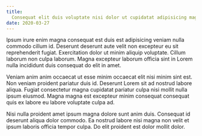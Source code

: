 ```yaml
---
title:
  Consequat elit duis voluptate nisi dolor ut cupidatat adipisicing magna fugiat
date: 2020-03-27
---
```


Ipsum irure enim magna consequat est duis est adipisicing veniam nulla commodo
cillum id. Deserunt deserunt aute velit non excepteur eu sit reprehenderit
fugiat. Exercitation dolor ut minim aliquip voluptate. Cillum laborum non culpa
laborum. Magna excepteur laborum officia sint in Lorem nulla incididunt duis
consequat do elit in amet.

Veniam anim anim occaecat ut esse minim occaecat elit nisi minim sint est. Non
veniam proident pariatur duis id. Deserunt Lorem sit ad nostrud labore aliqua.
Fugiat consectetur magna cupidatat pariatur culpa nisi mollit nulla ipsum
eiusmod. Magna magna est excepteur minim consequat consequat quis ex labore eu
labore voluptate culpa ad.

Nisi nulla proident amet ipsum magna dolore sunt anim duis. Consequat id
deserunt aliqua dolor commodo. Ea nostrud labore nisi magna non velit et ipsum
laboris officia tempor culpa. Do elit proident est dolor mollit dolor.
